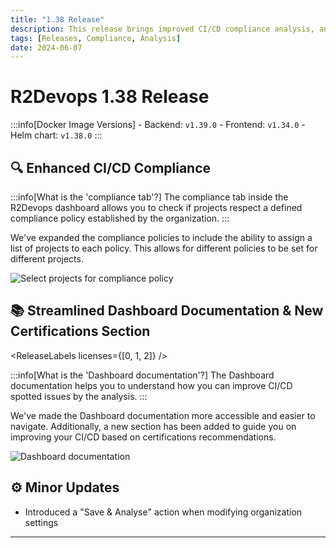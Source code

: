 ```yaml
---
title: "1.38 Release"
description: This release brings improved CI/CD compliance analysis, and documentation about certifications.
tags: [Releases, Compliance, Analysis]
date: 2024-06-07
---
```


# R2Devops 1.38 Release


:::info[Docker Image Versions]
    - Backend: `v1.39.0`
    - Frontend: `v1.34.0`
    - Helm chart: `v1.38.0`
:::

<!--truncate-->

## 🔍 Enhanced CI/CD Compliance

<ReleaseLabels licenses={[2]} selfManagedOnly />

:::info[What is the 'compliance tab'?]
    The compliance tab inside the R2Devops dashboard allows you to check if projects respect a defined compliance policy established by the organization.
:::

We've expanded the compliance policies to include the ability to assign a list of projects to each policy. This allows for different policies to be set for different projects.

![Select projects for compliance policy](./compliance_set_projects.gif)

## 📚 Streamlined Dashboard Documentation & New Certifications Section

<ReleaseLabels licenses={[0, 1, 2]} />

:::info[What is the 'Dashboard documentation'?]
    The Dashboard documentation helps you to understand how you can improve CI/CD spotted issues by the analysis. 
:::

We've made the Dashboard documentation more accessible and easier to navigate. Additionally, a new section has been added to guide you on improving your CI/CD based on certifications recommendations.

![Dashboard documentation](./dashboard_documentation.gif)


## ⚙️ Minor Updates

- Introduced a "Save & Analyse" action when modifying organization settings

-----

<ReleaseBottomButton />